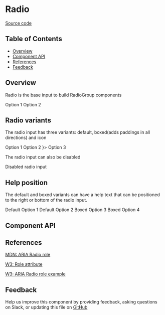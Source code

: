 
# Radio

[Source code](https://github.com/leemonade/bubbles/tree/main/packages/components/src/form/Radio/Radio.js)

## Table of Contents

<!-- START doctoc generated TOC please keep comment here to allow auto update -->
<!-- DON'T EDIT THIS SECTION, INSTEAD RE-RUN doctoc TO UPDATE -->

- [Overview](#overview)
- [Component API](#component-api)
- [References](#references)
- [Feedback](#feedback)

## Overview

Radio is the base input to build RadioGroup components

<ThemeProvider>
  <Radio name="overview">Option 1</Radio>
  <Radio name="overview">Option 2</Radio>
</ThemeProvider>

## Radio variants

The radio input has three variants: default, boxed(adds paddings in all directions) and icon

<ThemeProvider>
  <Radio name="variant" variant="default">
    Option 1
  </Radio>
  <Radio name="variant" variant="boxed">
    Option 2
  </Radio>
  <Radio name="variant" variant="icon" icon={<AcademicCapIcon height={32} width={32} />}>
    Option 3
  </Radio>
</ThemeProvider>

The radio input can also be disabled

<ThemeProvider>
  <Radio name="disabled" disabled>
    Disabled radio input
  </Radio>
</ThemeProvider>

## Help position

The default and boxed variants can have a help text that can be positioned to the right or bottom of the radio input.

<ThemeProvider>
  <Radio name="position" variant="default" help="Right help text" helpPosition="right">
    Default Option 1
  </Radio>
  <Radio name="position" variant="default" help="Bottom help text" helpPosition="bottom">
    Default Option 2
  </Radio>
  <Radio name="position" variant="boxed" help="Right help text" helpPosition="right">
    Boxed Option 3
  </Radio>
  <Radio name="position" variant="boxed" help="Bottom help text" helpPosition="bottom">
    Boxed Option 4
  </Radio>
</ThemeProvider>

## Component API

<Preview>
  <Story id="atoms-form-radio--playground" />
</Preview>

<Props of={Radio} />

## References

[MDN: ARIA Radio role](https://developer.mozilla.org/en-US/docs/Web/Accessibility/ARIA/Roles/radio_role)

[W3: Role attribute](https://www.w3.org/WAI/PF/HTML/wiki/RoleAttribute)

[W3: ARIA Radio role example](https://www.w3.org/WAI/ARIA/apg/example-index/radio/radio-rating.html)

## Feedback

Help us improve this component by providing feedback, asking questions on Slack, or updating this file on
[GitHub](https://github.com/leemonade/bubbles/edit/main/packages/components/src/form/Radio/Radio.mdx)
